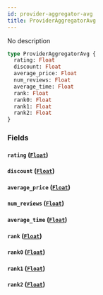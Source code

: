 ```yaml
---
id: provider-aggregator-avg
title: ProviderAggregatorAvg
---
```


No description

```graphql
type ProviderAggregatorAvg {
  rating: Float
  discount: Float
  average_price: Float
  num_reviews: Float
  average_time: Float
  rank: Float
  rank0: Float
  rank1: Float
  rank2: Float
}
```

### Fields

#### `rating` ([`Float`](/v1/scalars/float))

#### `discount` ([`Float`](/v1/scalars/float))

#### `average_price` ([`Float`](/v1/scalars/float))

#### `num_reviews` ([`Float`](/v1/scalars/float))

#### `average_time` ([`Float`](/v1/scalars/float))

#### `rank` ([`Float`](/v1/scalars/float))

#### `rank0` ([`Float`](/v1/scalars/float))

#### `rank1` ([`Float`](/v1/scalars/float))

#### `rank2` ([`Float`](/v1/scalars/float))
